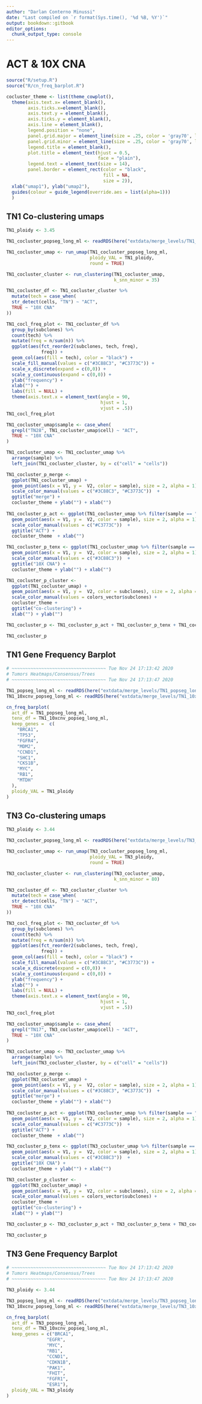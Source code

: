 ```yaml
---
author: "Darlan Conterno Minussi"
date: "Last compiled on `r format(Sys.time(), '%d %B, %Y')`"
output: bookdown::gitbook
editor_options: 
  chunk_output_type: console
---
```

# ACT & 10X CNA

```r
source("R/setup.R")
source("R/cn_freq_barplot.R")
```

```r
cocluster_theme <- list(theme_cowplot(),
  theme(axis.text.x= element_blank(),
        axis.ticks.x=element_blank(),
        axis.text.y = element_blank(),
        axis.ticks.y = element_blank(),
        axis.line = element_blank(),
        legend.position = "none",
        panel.grid.major = element_line(size = .25, color = 'gray70', linetype = "dashed"),
        panel.grid.minor = element_line(size = .25, color = 'gray70', linetype = "dashed"),
        legend.title = element_blank(),
        plot.title = element_text(hjust = 0.5,
                                  face = "plain"),
        legend.text = element_text(size = 14),
        panel.border = element_rect(color = "black", 
                                    fill = NA,
                                    size = 2)),
  xlab("umap1"), ylab("umap2"),
  guides(colour = guide_legend(override.aes = list(alpha=1)))
  )
```

## TN1 Co-clustering umaps
```r
TN1_ploidy <- 3.45

TN1_cocluster_popseg_long_ml <- readRDS(here("extdata/merge_levels/TN1_cocluster_popseg_long_ml.rds"))

TN1_cocluster_umap <- run_umap(TN1_cocluster_popseg_long_ml,
                               ploidy_VAL = TN1_ploidy,
                               round = TRUE)

TN1_cocluster_cluster <- run_clustering(TN1_cocluster_umap,
                                        k_snn_minor = 35)

TN1_cocluster_df <- TN1_cocluster_cluster %>% 
  mutate(tech = case_when(
  str_detect(cells, "TN") ~ "ACT",
  TRUE ~ "10X CNA"
))

TN1_cocl_freq_plot <- TN1_cocluster_df %>% 
  group_by(subclones) %>% 
  count(tech) %>% 
  mutate(freq = n/sum(n)) %>% 
  ggplot(aes(fct_reorder2(subclones, tech, freq),
             freq)) +
  geom_col(aes(fill = tech), color = "black") +
  scale_fill_manual(values = c("#3C88C3", "#C3773C")) +
  scale_x_discrete(expand = c(0,0)) +
  scale_y_continuous(expand = c(0,0)) +
  ylab("frequency") +
  xlab("") +
  labs(fill = NULL) +
  theme(axis.text.x = element_text(angle = 90,
                                   hjust = 1,
                                   vjust = .5))
TN1_cocl_freq_plot

TN1_cocluster_umap$sample <- case_when(
  grepl("TN28", TN1_cocluster_umap$cell) ~ "ACT",
  TRUE ~ "10X CNA"
) 

TN1_cocluster_umap <- TN1_cocluster_umap %>% 
  arrange(sample) %>% 
  left_join(TN1_cocluster_cluster, by = c("cell" = "cells"))

TN1_cocluster_p_merge <-
  ggplot(TN1_cocluster_umap) + 
  geom_point(aes(x = V1, y =  V2, color = sample), size = 2, alpha = 1) +
  scale_color_manual(values = c("#3C88C3", "#C3773C"))  +
  ggtitle("merge") +
  cocluster_theme + ylab("") + xlab("")
  
TN1_cocluster_p_act <- ggplot(TN1_cocluster_umap %>% filter(sample == "ACT")) + 
  geom_point(aes(x = V1, y =  V2, color = sample), size = 2, alpha = 1) +
  scale_color_manual(values = c("#C3773C"))  +
  ggtitle("ACT") +
  cocluster_theme  + xlab("")

TN1_cocluster_p_tenx <- ggplot(TN1_cocluster_umap %>% filter(sample == "10X CNA")) + 
  geom_point(aes(x = V1, y =  V2, color = sample), size = 2, alpha = 1) +
  scale_color_manual(values = c("#3C88C3"))  +
  ggtitle("10X CNA") +
  cocluster_theme + ylab("") + xlab("")

TN1_cocluster_p_cluster <-
  ggplot(TN1_cocluster_umap) + 
  geom_point(aes(x = V1, y =  V2, color = subclones), size = 2, alpha = 1) +
  scale_color_manual(values = colors_vector$subclones) +
  cocluster_theme + 
  ggtitle("co-clustering") +
  xlab("") + ylab("")

TN1_cocluster_p <- TN1_cocluster_p_act + TN1_cocluster_p_tenx + TN1_cocluster_p_merge + TN1_cocluster_p_cluster + patchwork::plot_layout(nrow = 1)

TN1_cocluster_p
```


## TN1 Gene Frequency Barplot
```r
# ~~~~~~~~~~~~~~~~~~~~~~~~~~~~~~~~~~~ Tue Nov 24 17:13:42 2020
# Tumors Heatmaps/Consensus/Trees
# ~~~~~~~~~~~~~~~~~~~~~~~~~~~~~~~~~~~ Tue Nov 24 17:13:47 2020

TN1_popseg_long_ml <- readRDS(here("extdata/merge_levels/TN1_popseg_long_ml.rds"))
TN1_10xcnv_popseg_long_ml <- readRDS(here("extdata/merge_levels/TN1_10xcnv_popseg_long_ml.rds"))

cn_freq_barplot(
  act_df = TN1_popseg_long_ml,
  tenx_df = TN1_10xcnv_popseg_long_ml,
  keep_genes =  c(
    "BRCA1",
    "TP53",
    "FGFR4",
    "MDM2",
    "CCND1",
    "SHC1",
    "CKS1B",
    "MYC",
    "RB1",
    "MTDH"
  ),
  ploidy_VAL = TN1_ploidy
)
```


## TN3 Co-clustering umaps
```r
TN3_ploidy <- 3.44

TN3_cocluster_popseg_long_ml <- readRDS(here("extdata/merge_levels/TN3_cocluster_popseg_long_ml.rds"))

TN3_cocluster_umap <- run_umap(TN3_cocluster_popseg_long_ml,
                               ploidy_VAL = TN3_ploidy,
                               round = TRUE)

TN3_cocluster_cluster <- run_clustering(TN3_cocluster_umap,
                                        k_snn_minor = 80)

TN3_cocluster_df <- TN3_cocluster_cluster %>% 
  mutate(tech = case_when(
  str_detect(cells, "TN") ~ "ACT",
  TRUE ~ "10X CNA"
))

TN3_cocl_freq_plot <- TN3_cocluster_df %>% 
  group_by(subclones) %>% 
  count(tech) %>% 
  mutate(freq = n/sum(n)) %>% 
  ggplot(aes(fct_reorder2(subclones, tech, freq),
             freq)) +
  geom_col(aes(fill = tech), color = "black") +
  scale_fill_manual(values = c("#3C88C3", "#C3773C")) +
  scale_x_discrete(expand = c(0,0)) +
  scale_y_continuous(expand = c(0,0)) +
  ylab("frequency") +
  xlab("") +
  labs(fill = NULL) +
  theme(axis.text.x = element_text(angle = 90,
                                   hjust = 1,
                                   vjust = .5))
TN3_cocl_freq_plot

TN3_cocluster_umap$sample <- case_when(
  grepl("TN17", TN3_cocluster_umap$cell) ~ "ACT",
  TRUE ~ "10X CNA"
) 

TN3_cocluster_umap <- TN3_cocluster_umap %>% 
  arrange(sample) %>% 
  left_join(TN3_cocluster_cluster, by = c("cell" = "cells"))

TN3_cocluster_p_merge <-
  ggplot(TN3_cocluster_umap) + 
  geom_point(aes(x = V1, y =  V2, color = sample), size = 2, alpha = 1) +
  scale_color_manual(values = c("#3C88C3", "#C3773C"))  +
  ggtitle("merge") +
  cocluster_theme + ylab("") + xlab("")
  
TN3_cocluster_p_act <- ggplot(TN3_cocluster_umap %>% filter(sample == "ACT")) + 
  geom_point(aes(x = V1, y =  V2, color = sample), size = 2, alpha = 1) +
  scale_color_manual(values = c("#C3773C"))  +
  ggtitle("ACT") +
  cocluster_theme  + xlab("")

TN3_cocluster_p_tenx <- ggplot(TN3_cocluster_umap %>% filter(sample == "10X CNA")) + 
  geom_point(aes(x = V1, y =  V2, color = sample), size = 2, alpha = 1) +
  scale_color_manual(values = c("#3C88C3"))  +
  ggtitle("10X CNA") +
  cocluster_theme + ylab("") + xlab("")

TN3_cocluster_p_cluster <-
  ggplot(TN3_cocluster_umap) + 
  geom_point(aes(x = V1, y =  V2, color = subclones), size = 2, alpha = 1) +
  scale_color_manual(values = colors_vector$subclones) +
  cocluster_theme + 
  ggtitle("co-clustering") +
  xlab("") + ylab("")

TN3_cocluster_p <- TN3_cocluster_p_act + TN3_cocluster_p_tenx + TN3_cocluster_p_merge + TN3_cocluster_p_cluster + patchwork::plot_layout(nrow = 1)

TN3_cocluster_p
```


## TN3 Gene Frequency Barplot
```r
# ~~~~~~~~~~~~~~~~~~~~~~~~~~~~~~~~~~~ Tue Nov 24 17:13:42 2020
# Tumors Heatmaps/Consensus/Trees
# ~~~~~~~~~~~~~~~~~~~~~~~~~~~~~~~~~~~ Tue Nov 24 17:13:47 2020

TN3_ploidy <- 3.44

TN3_popseg_long_ml <- readRDS(here("extdata/merge_levels/TN3_popseg_long_ml.rds"))
TN3_10xcnv_popseg_long_ml <- readRDS(here("extdata/merge_levels/TN3_10xcnv_popseg_long_ml.rds"))

cn_freq_barplot(
  act_df = TN3_popseg_long_ml,
  tenx_df = TN3_10xcnv_popseg_long_ml,
  keep_genes = c("BRCA1", 
               "EGFR",
               "MYC",
               "RB1",
               "CCND1",
               "CDKN1B",
               "PAK1",
               "FHIT",
               "FGFR1",
               "ESR1"),
  ploidy_VAL = TN3_ploidy
)
```
